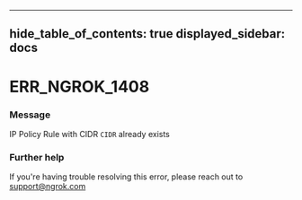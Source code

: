 

---
hide_table_of_contents: true
displayed_sidebar: docs
---


# ERR_NGROK_1408

### Message
IP Policy Rule with CIDR `CIDR` already exists

<ErrorDetails />



### Further help
If you're having trouble resolving this error, please reach out to [support@ngrok.com](mailto:support@ngrok.com?subject=Help%20with%20ERR_NGROK_1408)

